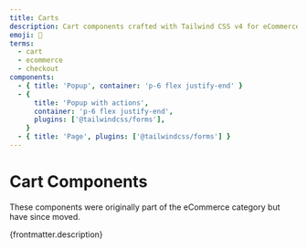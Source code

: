 ```yaml
---
title: Carts
description: Cart components crafted with Tailwind CSS v4 for eCommerce and online stores. These responsive, accessible shopping cart UIs are fully customizable and optimized for seamless checkout experiences, mobile usability, and SEO best practices.
emoji: 🛒
terms:
  - cart
  - ecommerce
  - checkout
components:
  - { title: 'Popup', container: 'p-6 flex justify-end' }
  - {
      title: 'Popup with actions',
      container: 'p-6 flex justify-end',
      plugins: ['@tailwindcss/forms'],
    }
  - { title: 'Page', plugins: ['@tailwindcss/forms'] }
---
```


# Cart Components

<div class="max-w-prose text-pretty">
  These components were originally part of the eCommerce category but have since moved.
</div>

<p>{frontmatter.description}</p>

<CollectionList componentsData={componentsData} />
